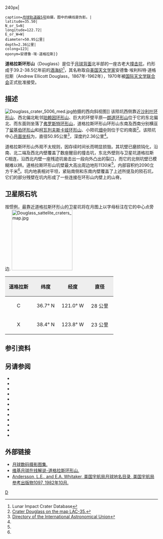{{lunar crater data|
 image=Normal douglass-lo.jpg{{!}}240px|
 caption=[[月球轨道器5号|月球轨道器5号]]拍摄，图中的横线是伪影。|
 latitude=35.50|
 N_or_S=N|
 longitude=122.72|
 E_or_W=W|
 diameter=50.95公里|
 depth=2.36公里|
 colong=123|
 eponym=安德鲁·埃·道格拉斯}}
'''道格拉斯环形山'''（Douglass）是位于[[月球背面|月球背面]]北半部的一座古老大[[撞击坑|撞击坑]]，约形成于39.2-38.5亿年前的[[酒海纪|酒海纪]]<ref name=LICD>Lunar Impact Crater Database</ref>，其名称取自[[美国|美国]][[天文学家|天文学家]]安德鲁·埃利科特·道格拉斯（Andrew Ellicott Douglass，1867年-1962年），1970年被[[国际天文学联合会|国际天文学联合会]]正式批准接受。

==描述==  
[[Image:Douglass_crater_5006_med.jpg|thumb]]拍摄的西向斜视图]]
该陨坑西侧靠近[[沙利叶环形山|沙利叶环形山]]、西北偏北毗邻[[珀赖因环形山|珀赖因环形山]]、巨大的环壁平原—[[朗道环形山|朗道环形山]]位于它的东北偏北、而东面则坐落了[[弗罗斯特环形山|弗罗斯特环形山]]，道格拉斯环形山环形山东南及西南分别横亘了[[留基伯环形山|留基伯环形山]]和[[柯瓦列夫斯卡娅环形山|柯瓦列夫斯卡娅环形山]]、小陨坑[[畑中陨石坑|畑中]]则位于它的南面<ref>[http://planetarynames.wr.usgs.gov/images/Lunar/lac_35_lo.pdf Crater Douglass on the map LAC-35.]</ref>。该陨坑中心[[月面坐标|月面坐标]]为{{Coord|35.50|N|122.72|W|globe:Moon|nogoogle=1|noosm=1}}，直径50.95公里<ref name="IAU">[http://planetarynames.wr.usgs.gov/Feature/1630 Directory of the International Astronomical Union]</ref>，深度约2.36公里<ref name="LICD"/>。

道格拉斯环形山外观不太规则，因存续时间长而明显损毁。其坑壁已磨损钝化，沿南、北二端及西北内壁覆盖了数座醒目的撞击坑，东北外壁则与卫星坑道格拉斯 C相连，沿西北内壁一座残迹坑凿击出一段向外凸出的裂口，而它的北侧坑壁已模糊难以辨。道格拉斯环形山坑壁最大高出周边地形1130米<ref name="LICD"/>，内部容积约2090立方千米<ref name="LICD"/>。坑内地表相对平坦，紧贴南侧和东南内壁覆盖了上述所提及的陨石坑，它们的部分残壁在坑内形成了一些连接在环形山内壁上的山脊。

==卫星陨石坑==
按惯例，最靠近道格拉斯环形山的卫星坑将在月图上以字母标注在它的中心点旁边.
[[Image:Douglass_sattelite_craters_map.jpg|200px]]

{| class="wikitable"
!width="25%" style="background:#eeeeee;" |道格拉斯 
!width="25%" style="background:#eeeeee;" |纬度
!width="25%" style="background:#eeeeee;" |经度
!width="25%" style="background:#eeeeee;" |直径
|-
|align="center"|C
|align="center"|36.7° N
|align="center"|121.0° W
|align="center"|28 公里
|-
|align="center"|X
|align="center"|38.4° N
|align="center"|123.8° W
|align="center"|23 公里
|}{{clear}}
==参引资料==
{{Reflist}}

==另请参阅==
{{refbegin}}
* {{cite book
  | last1 = Andersson
  | first1 = L. E.
  | last2 = Whitaker
  | first2 = E. A.
  | authorlink2 = Ewen Whitaker
  | date = 1982
  | title = [[NASA|NASA]] Catalogue of Lunar Nomenclature
  | publisher = NASA RP-1097
  | ref = harv
  }}
* {{cite web
  | last = Blue
  | first = Jennifer
  | date = July 25, 2007
  | title = Gazetteer of Planetary Nomenclature
  | publisher = [[United_States_Geological_Survey|USGS]]
  | url = http://planetarynames.wr.usgs.gov/
  | accessdate = 2007-08-05
  | ref = harv
  }}
* {{cite book
  | last1 = Bussey
  | first1 = B.
  | authorlink1 = Ben Bussey
  | last2 = Spudis
  | first2 = P.
  | authorlink2 = Paul Spudis
  | date = 2004
  | title = The Clementine Atlas of the Moon
  | publisher = Cambridge University Press
  | location = New York
  | isbn = 978-0-521-81528-4
  | ref = harv
  }}
* {{cite book
  | last1 = Cocks
  | first1 = Elijah E.
  | last2 = Cocks
  | first2 = Josiah C.
  | date = 1995
  | title = Who's Who on the Moon: A Biographical Dictionary of Lunar Nomenclature
  | url = https://archive.org/details/isbn_9780936389271
  | publisher = Tudor Publishers
  | isbn = 978-0-936389-27-1
  | ref = harv
  }}
* {{cite web
  | last = McDowell
  | first = Jonathan
  | date = July 15, 2007
  | url = http://host.planet4589.org/astro/lunar/
  | title = Lunar Nomenclature
  | publisher = Jonathan's Space Report
  | accessdate = 2007-10-24
  | ref = harv
  }}
* {{cite journal| last1 = Menzel| first1 = D. H.| last2 = Minnaert| first2 = M.| last3 = Levin| first3 = B.| last4 = Dollfus| first4 = A.| last5 = Bell| first5 = B.| title = Report on Lunar Nomenclature by the Working Group of Commission 17 of the IAU| doi = 10.1007/BF00171763| journal = Space Science Reviews| volume = 12| issue = 2| pages = 136–186| year = 1971| pmid = | pmc =| bibcode = 1971SSRv...12..136M| ref = harv}}
* {{cite book
  | first = Patrick
  | last = Moore
  | authorlink = Patrick Moore
  | date = 2001
  | title = On the Moon
  | url = https://archive.org/details/patrickmooreonmo00patr
  | publisher = Sterling Publishing Co
  | isbn = 978-0-304-35469-6
  | ref = harv
  }}
* {{cite book
  | first = Fred W.
  | last = Price
  | date = 1988
  | title = The Moon Observer's Handbook
  | publisher = Cambridge University Press
  | isbn = 978-0-521-33500-3
  | ref = harv
  }}
* {{cite book
  | last = Rükl
  | first = Antonín
  | authorlink = Antonín Rükl
  | date = 1990
  | title = Atlas of the Moon
  | publisher = Kalmbach Books
  | isbn = 978-0-913135-17-4
  | ref = harv
  }}
* {{cite book
  | last = Webb
  | first = Rev. T. W.
  | authorlink = Thomas William Webb
  | date = 1962
  | title = Celestial Objects for Common Telescopes
  | url = https://archive.org/details/celestialobjects00webb
  | edition = 6th revised
  | publisher = Dover
  | isbn = 978-0-486-20917-3
  | ref = harv
  }}
* {{cite book
  | first = Ewen A.
  | last = Whitaker
  | authorlink = Ewen Whitaker
  | date = 1999
  | title = Mapping and Naming the Moon
  | publisher = Cambridge University Press
  | isbn = 978-0-521-62248-6
  | ref = harv
  }}
* {{cite book
  | first = Peter T.
  | last = Wlasuk
  | date = 2000
  | title = Observing the Moon
  | publisher = Springer
  | isbn = 978-1-85233-193-1
  | ref = harv
 }}
{{refend}}

==外部链接==
*[http://www.lpi.usra.edu/resources/lunar_orbiter/bin/srch_nam.shtml?Douglass%7C0 月球数码摄影图集.]
*[http://the-moon.wikispaces.com/Douglass 维基月球在线解说-道格拉斯环形山.]
*[http://planet4589.org/astro/lunar/RP-1097.pdf Andersson, L.E., and E.A. Whitaker, 美国宇航局月球地名目录, 美国宇航局参考出版物1097, 1982年10月.]

[[Category:月球环形山|D]]
{{月球環形山 (C-F)}}